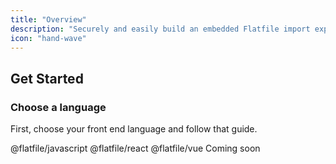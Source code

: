 ```yaml
---
title: "Overview"
description: "Securely and easily build an embedded Flatfile import experience into your client-side application"
icon: "hand-wave"
---
```


<Snippet file="shared/embed_concepts.mdx" />

## Get Started

### Choose a language

First, choose your front end language and follow that guide.

<CardGroup cols={2}>
  <Card
    title="Javascript"
    icon="js"
    href="/guides/use-cases/embedding/javascript"
  >
    @flatfile/javascript
  </Card>
  <Card title="React" icon="react" href="/guides/use-cases/embedding/react">
    @flatfile/react
  </Card>
  <Card title="Vue" icon="vuejs" href="/guides/use-cases/embedding/vue">
    @flatfile/vue
  </Card>
  <Card title="AngularJs" icon="angular">
    Coming soon
  </Card>
</CardGroup>

